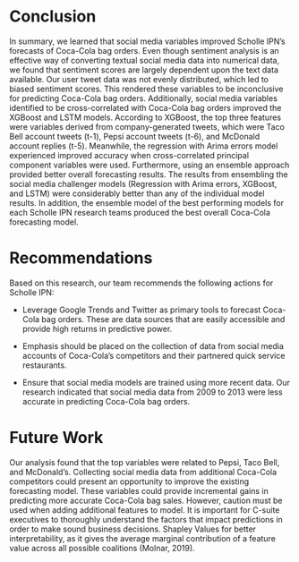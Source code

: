 # Conclusion {.unnumbered}

In summary, we learned that social media variables improved Scholle IPN's forecasts of Coca-Cola bag orders.  Even though sentiment analysis is an effective way of converting textual social media data into numerical data, we found that sentiment scores are largely dependent upon the text data available.  Our user tweet data was not evenly distributed, which led to  biased sentiment scores.  This rendered these variables to be inconclusive for predicting Coca-Cola bag orders.  Additionally, social media variables identified to be cross-correlated with Coca-Cola bag orders improved the XGBoost and LSTM models.  According to XGBoost, the top three features were variables derived from company-generated tweets, which were Taco Bell account tweets (t-1), Pepsi account tweets (t-6), and McDonald account replies (t-5).  Meanwhile, the regression with Arima errors model experienced improved accuracy when cross-correlated principal component variables were used.  Furthermore, using an ensemble approach provided better overall forecasting results.  The results from ensembling the social media challenger models (Regression with Arima errors, XGBoost, and LSTM) were considerably better than any of the individual model results.  In addition, the ensemble model of the best performing models for each Scholle IPN research teams produced the best overall Coca-Cola forecasting model.

# Recommendations {.unnumbered}

Based on this research, our team recommends the following actions for Scholle IPN:

* Leverage Google Trends and Twitter as primary tools to forecast Coca-Cola bag orders.  These are data sources that are easily accessible and provide high returns in predictive power.

* Emphasis should be placed on the collection of data from social media accounts of Coca-Cola's competitors and their partnered quick service restaurants.  

* Ensure that social media models are trained using more recent data. Our research indicated that social media data from 2009 to 2013 were less accurate in predicting Coca-Cola bag orders.


# Future Work {.unnumbered}

Our analysis found that the top variables were related to Pepsi, Taco Bell, and McDonald's.  Collecting social media data from additional Coca-Cola competitors could present an opportunity to improve the existing forecasting model. These variables could provide incremental gains in predicting more accurate Coca-Cola bag sales.   However, caution must be used when adding additional features to model.  It is important for C-suite executives to thoroughly understand the factors that impact predictions in order to make sound business decisions.  Shapley Values for better interpretability, as it gives the average marginal contribution of a feature value across all possible coalitions (Molnar, 2019).
 
\newpage